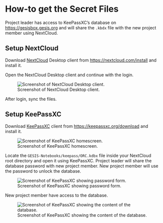 # How-to get the Secret Files

Project leader has access to KeePassXC's database on <https://gesisbox.gesis.org> and will share the `.kbdx` file with the new project member using NextCloud.

## Setup NextCloud

Download [NextCloud](https://nextcloud.com) Desktop client from <https://nextcloud.com/install> and install it.

Open the NextCloud Desktop client and continue with the login.

![Screenshot of NextCloud Desktop client.](img/nextcloud-desktop.png)

After login, sync the files.

## Setup KeePassXC

Download [KeePassXC](https://keepassxc.org) client from <https://keepassxc.org/download> and install it.

![Screenshot of KeePassXC homescreen.](img/keepassxc-home.png)

Locate the `GESIS-Notebooks/keepass/ORC.kdbx` file inside your NextCloud root directory and open it using KeePassXC. Project leader will share the database password with new project member. New project member will use the password to unlock the database.

![Screenshot of KeePassXC showing password form.](img/keepassxc-password.png)

New project member have access to the database.

![Screenshot of KeePassXC showing the content of the database.](img/keepassxc-project.png)
